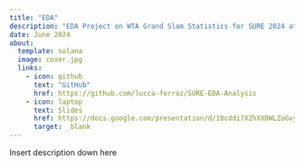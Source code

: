 ```yaml
---
title: "EDA"
description: "EDA Project on WTA Grand Slam Statistics for SURE 2024 at Carnegie Mellon University"
date: June 2024
about:
  template: solana
  image: cover.jpg
  links: 
    - icon: github
      text: "GitHub"
      href: https://github.com/lucca-ferraz/SURE-EDA-Analysis
    - icon: laptop
      text: Slides
      href: https://docs.google.com/presentation/d/18cddi7XZhXXDWLZoGvyAbiND6xvn-nDhXr5oRsOWaBA/edit?usp=sharing
      target: _blank
---
```


Insert description down here